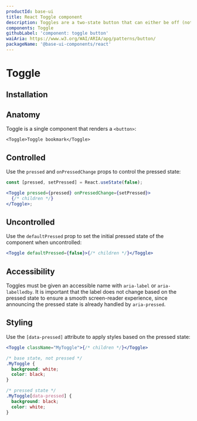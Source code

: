 ```yaml
---
productId: base-ui
title: React Toggle component
description: Toggles are a two-state button that can either be off (not pressed) or on (pressed).
components: Toggle
githubLabel: 'component: toggle button'
waiAria: https://www.w3.org/WAI/ARIA/apg/patterns/button/
packageName: '@base-ui-components/react'
---
```


# Toggle

<Description />

<ComponentLinkHeader design={false} />

<Demo demo="ToggleIntroduction" defaultCodeOpen="false" bg="gradient" />

## Installation

<InstallationInstructions componentName="Toggle" />

## Anatomy

Toggle is a single component that renders a `<button>`:

```tsx
<Toggle>Toggle bookmark</Toggle>
```

## Controlled

Use the `pressed` and `onPressedChange` props to control the pressed state:

```jsx
const [pressed, setPressed] = React.useState(false);

<Toggle pressed={pressed} onPressedChange={setPressed}>
  {/* children */}
</Toggle>;
```

## Uncontrolled

Use the `defaultPressed` prop to set the initial pressed state of the component when uncontrolled:

```jsx
<Toggle defaultPressed={false}>{/* children */}</Toggle>
```

## Accessibility

Toggles must be given an accessible name with `aria-label` or `aria-labelledby`. It is important that the label does not change based on the pressed state to ensure a smooth screen-reader experience, since announcing the pressed state is already handled by `aria-pressed`.

## Styling

Use the `[data-pressed]` attribute to apply styles based on the pressed state:

```jsx
<Toggle className="MyToggle">{/* children */}</Toggle>
```

```css
/* base state, not pressed */
.MyToggle {
  background: white;
  color: black;
}

/* pressed state */
.MyToggle[data-pressed] {
  background: black;
  color: white;
}
```
